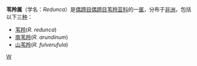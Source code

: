 {{Automatic taxobox
| taxon = Redunca
| authority = [[查尔斯·哈密尔顿·史密斯|Hamilton Smith]]，1827
| image = 2009-reedbuck.jpg
| image_caption =[[苇羚|苇羚]](''R. redunca'')
}}
'''苇羚属'''（学名：''Redunca''）是[[偶蹄目|偶蹄目]][[偶蹄目|偶蹄目]][[苇羚亚科|苇羚亚科]]的一[[属_(生物)|属]]，分布于[[非洲|非洲]]，包括以下三[[物种|种]]：
*[[苇羚|苇羚]](''R. redunca'')
*[[南苇羚|南苇羚]](''R. arundinum'')
*[[山苇羚|山苇羚]](''R. fulverufula'')

{{Artiodactyla|R.2}}
{{taxonbar}}

[[Category:苇羚属|W]]